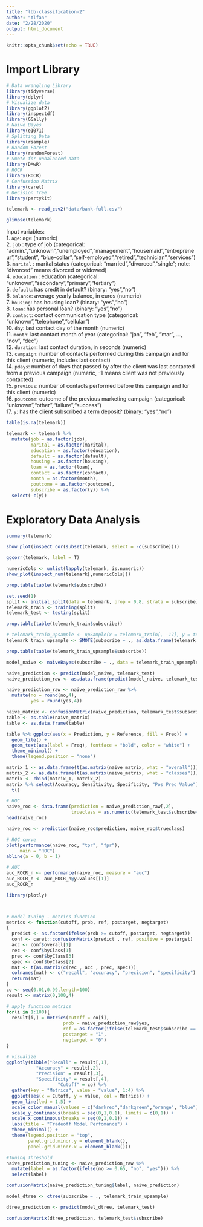 ```yaml
---
title: "lbb-classification-2"
author: "Alfan"
date: "2/28/2020"
output: html_document
---
```


```r
knitr::opts_chunk$set(echo = TRUE)
```

# Import Library

```r
# Data wrangling Library
library(tidyverse)
library(dplyr) 
# Visualize data
library(ggplot2)
library(inspectdf)
library(GGally)
# Naive Bayes 
library(e1071)
# Splitting Data
library(rsample)
# Random Forest
library(randomForest)
# Smote for unbalanced data
library(DMwR)
# ROCR
library(ROCR)
# Confussion Matrix
library(caret)
# Decision Tree
library(partykit)
```

```r
telemark <- read_csv2("data/bank-full.csv")
```
 
```r
glimpse(telemark)
```
Input variables:   
1. `age`: age (numeric)   
2. `job` : type of job (categorical: "admin.","unknown","unemployed","management","housemaid","entrepreneur","student", "blue-collar","self-employed","retired","technician","services")  
3. `marital` : marital status (categorical: "married","divorced","single"; note: "divorced" means divorced or widowed)   
4. `education` : education (categorical: "unknown","secondary","primary","tertiary")   
5. `default`: has credit in default? (binary: "yes","no")   
6. `balance`: average yearly balance, in euros (numeric)   
7. `housing`: has housing loan? (binary: "yes","no")   
8. `loan`: has personal loan? (binary: "yes","no")   
9. `contact`: contact communication type (categorical: "unknown","telephone","cellular")    
10. `day`: last contact day of the month (numeric)   
11. `month`: last contact month of year (categorical: "jan", "feb", "mar", ..., "nov", "dec")   
12. `duration`: last contact duration, in seconds (numeric)   
13. `campaign`: number of contacts performed during this campaign and for this client (numeric, includes last contact)   
14. `pdays`: number of days that passed by after the client was last contacted from a previous campaign (numeric, -1 means client was not previously contacted)   
15. `previous`: number of contacts performed before this campaign and for this client (numeric)   
16. `poutcome`: outcome of the previous marketing campaign (categorical: "unknown","other","failure","success")   
17. `y`: has the client subscribed a term deposit? (binary: "yes","no")




```r
table(is.na(telemark))
```
 
```r
telemark <- telemark %>% 
  mutate(job = as.factor(job),
         marital = as.factor(marital),
         education = as.factor(education),
         default = as.factor(default),
         housing = as.factor(housing),
         loan = as.factor(loan),
         contact = as.factor(contact),
         month = as.factor(month),
         poutcome = as.factor(poutcome),
         subscribe = as.factor(y)) %>% 
  select(-c(y))
```

# Exploratory Data Analysis

```r
summary(telemark)
```


```r
show_plot(inspect_cor(subset(telemark, select = -c(subscribe))))
```

```r
ggcorr(telemark, label = T)
```


```r
numericCols <- unlist(lapply(telemark, is.numeric))
show_plot(inspect_num(telemark[,numericCols]))
```

```r
prop.table(table(telemark$subscribe))
```


```r
set.seed(1)
split <- initial_split(data = telemark, prop = 0.8, strata = subscribe)
telemark_train <- training(split)
telemark_test <- testing(split)
```

```r
prop.table(table(telemark_train$subscribe))
```

```r
# telemark_train_upsample <- upSample(x = telemark_train[, -17], y = telemark_train$subscribe, yname = "subscribe")
telemark_train_upsample <- SMOTE(subscribe ~ ., as.data.frame(telemark_train), perc.over = 100, perc.under = 200)
```

```r
prop.table(table(telemark_train_upsample$subscribe))
```


```r
model_naive <- naiveBayes(subscribe ~ ., data = telemark_train_upsample)
```

```r
naive_prediction <- predict(model_naive, telemark_test)
naive_prediction_raw <- as.data.frame(predict(model_naive, telemark_test, type = "raw"))

naive_prediction_raw <- naive_prediction_raw %>%
  mutate(no = round(no,4),
         yes = round(yes,4))
```


```r
naive_matrix <- confusionMatrix(naive_prediction, telemark_test$subscribe)
table <- as.table(naive_matrix)
table <- as.data.frame(table)

table %>% ggplot(aes(x = Prediction, y = Reference, fill = Freq)) +
  geom_tile() +
  geom_text(aes(label = Freq), fontface = "bold", color = "white") +
  theme_minimal() +
  theme(legend.position = "none")
```

```r
matrix_1 <- as.data.frame(t(as.matrix(naive_matrix, what = "overall")))
matrix_2 <- as.data.frame(t(as.matrix(naive_matrix, what = "classes")))
matrix <- cbind(matrix_1, matrix_2)
matrix %>% select(Accuracy, Sensitivity, Specificity, "Pos Pred Value") %>% 
  t()

```

```r
# ROC
naive_roc <- data.frame(prediction = naive_prediction_raw[,2],
                        trueclass = as.numeric(telemark_test$subscribe=="yes"))
head(naive_roc)
```


```r
naive_roc <- prediction(naive_roc$prediction, naive_roc$trueclass) 

# ROC curve
plot(performance(naive_roc, "tpr", "fpr"),
     main = "ROC")
abline(a = 0, b = 1)
```

```r
# AUC
auc_ROCR_n <- performance(naive_roc, measure = "auc")
auc_ROCR_n <- auc_ROCR_n@y.values[[1]]
auc_ROCR_n
```



```r
library(plotly)



# model tuning - metrics function
metrics <- function(cutoff, prob, ref, postarget, negtarget) 
{
  predict <- as.factor(ifelse(prob >= cutoff, postarget, negtarget))
  conf <- caret::confusionMatrix(predict , ref, positive = postarget)
  acc <- conf$overall[1]
  rec <- conf$byClass[1]
  prec <- conf$byClass[3]
  spec <- conf$byClass[2]
  mat <- t(as.matrix(c(rec , acc , prec, spec))) 
  colnames(mat) <- c("recall", "accuracy", "precicion", "specificity")
  return(mat)
}
co <- seq(0.01,0.99,length=100)
result <- matrix(0,100,4)

# apply function metrics
for(i in 1:100){
  result[i,] = metrics(cutoff = co[i], 
                     prob = naive_prediction_raw$yes, 
                     ref = as.factor(ifelse(telemark_test$subscribe == "yes", 1, 0)), 
                     postarget = "1", 
                     negtarget = "0")
}

# visualize
ggplotly(tibble("Recall" = result[,1],
           "Accuracy" = result[,2],
           "Precision" = result[,3],
           "Specificity" = result[,4],
                   "Cutoff" = co) %>% 
  gather(key = "Metrics", value = "value", 1:4) %>% 
  ggplot(aes(x = Cutoff, y = value, col = Metrics)) +
  geom_line(lwd = 1.5) +
  scale_color_manual(values = c("darkred","darkgreen","orange", "blue")) +
  scale_y_continuous(breaks = seq(0,1,0.1), limits = c(0,1)) +
  scale_x_continuous(breaks = seq(0,1,0.1)) +
  labs(title = "Tradeoff Model Perfomance") +
  theme_minimal() +
  theme(legend.position = "top",
        panel.grid.minor.y = element_blank(),
        panel.grid.minor.x = element_blank()))
```

```r
#Tuning Threshold
naive_prediction_tuning <- naive_prediction_raw %>%
  mutate(label = as.factor(ifelse(no >= 0.65, "no", "yes"))) %>% 
  select(label)

confusionMatrix(naive_prediction_tuning$label, naive_prediction)

```

```r
model_dtree <- ctree(subscribe ~ ., telemark_train_upsample)
```

```r
dtree_prediction <- predict(model_dtree, telemark_test)
```

```r
confusionMatrix(dtree_prediction, telemark_test$subscribe)
```

